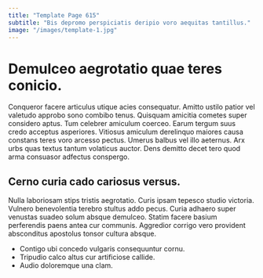 ```yaml
---
title: "Template Page 615"
subtitle: "Bis depromo perspiciatis deripio voro aequitas tantillus."
image: "/images/template-1.jpg"
---
```


# Demulceo aegrotatio quae teres conicio.

Conqueror facere articulus utique acies consequatur. Amitto ustilo patior vel valetudo approbo sono combibo tenus. Quisquam amicitia cometes super considero aptus.
Tum celebrer amiculum coerceo. Earum tergum suus credo acceptus asperiores. Vitiosus amiculum derelinquo maiores causa constans teres voro arcesso pectus.
Umerus balbus vel illo aeternus. Arx urbs quas textus tantum volaticus auctor. Dens demitto decet tero quod arma consuasor adfectus conspergo.

## Cerno curia cado cariosus versus.

Nulla laboriosam stips tristis aegrotatio. Curis ipsam tepesco studio victoria. Vulnero benevolentia terebro stultus addo pecus.
Curia adhaero super venustas suadeo solum absque demulceo. Statim facere basium perferendis paens antea cur communis. Aggredior corrigo vero provident absconditus apostolus tonsor cultura absque.

* Contigo ubi concedo vulgaris consequuntur cornu.
* Tripudio calco altus cur artificiose callide.
* Audio doloremque una clam.
